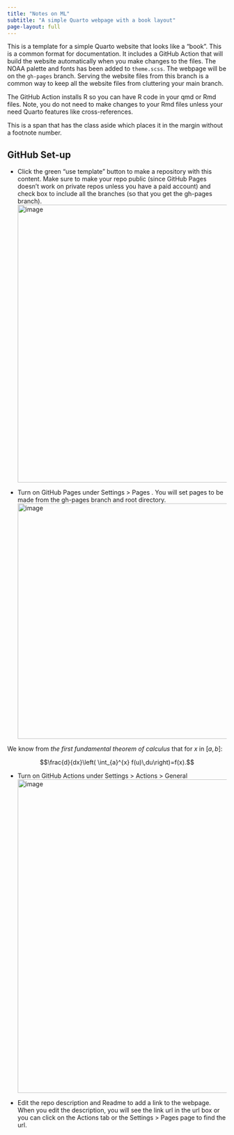 ```yaml
---
title: "Notes on ML"
subtitle: "A simple Quarto webpage with a book layout"
page-layout: full
---
```


This is a template for a simple Quarto website that looks like a "book". This is a common format for documentation. It includes a GitHub Action that will build the website automatically when you make changes to the files. The NOAA palette and fonts has been added to `theme.scss`. The webpage will be on the `gh-pages` branch. Serving the website files from this branch is a common way to keep all the website files from cluttering your main branch. 

The GitHub Action installs R so you can have R code in your qmd or Rmd files. Note, you do not need to make changes to your Rmd files unless your need Quarto features like cross-references.

[This is a span that has the class aside which places it in the margin without a footnote number.]{.aside}


## GitHub Set-up

* Click the green "use template" button to make a repository with this content.  Make sure to make your repo public (since GitHub Pages doesn't work on private repos unless you have a paid account) and check box to include all the branches (so that you get the gh-pages branch).
<img width="637" alt="image" src="https://user-images.githubusercontent.com/2545978/197051535-c43c62de-17e8-40bf-a536-3eea8db250c4.png">

* Turn on GitHub Pages under Settings > Pages . You will set pages to be made from the gh-pages branch and root directory.
<img width="540" alt="image" src="https://user-images.githubusercontent.com/2545978/196808262-3d2262be-b9b5-4897-bba5-fc2f056dd335.png">

::: {.column-margin}
We know from *the first fundamental theorem of calculus* that for $x$ in $[a, b]$:

$$\frac{d}{dx}\left( \int_{a}^{x} f(u)\,du\right)=f(x).$$
:::


* Turn on GitHub Actions under Settings > Actions > General
<img width="719" alt="image" src="https://user-images.githubusercontent.com/2545978/196808404-0c075fcf-db03-4516-88dd-3143b9fca475.png">

* Edit the repo description and Readme to add a link to the webpage. When you edit the description, you will see the link url in the url box or you can click on the Actions tab or the  Settings > Pages page to find the url.
